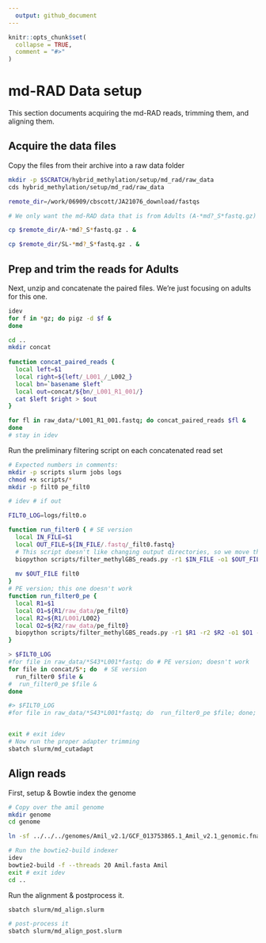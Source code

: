 ```yaml
---
  output: github_document
---
```


<!-- README.md is generated from README.Rmd. Please edit that file -->

```r
knitr::opts_chunk$set(
  collapse = TRUE,
  comment = "#>"
)
```

# md-RAD Data setup

This section documents acquiring the md-RAD reads, trimming them, and aligning them. 

## Acquire the data files

Copy the files from their archive into a raw data folder

```bash
mkdir -p $SCRATCH/hybrid_methylation/setup/md_rad/raw_data
cds hybrid_methylation/setup/md_rad/raw_data

remote_dir=/work/06909/cbscott/JA21076_download/fastqs

# We only want the md-RAD data that is from Adults (A-*md?_S*fastq.gz) and single larvae (SL_*fastq.gz)

cp $remote_dir/A-*md?_S*fastq.gz . &

cp $remote_dir/SL-*md?_S*fastq.gz . &
```


## Prep and trim the reads for Adults

Next, unzip and concatenate the paired files. We're just focusing on adults for this one.

```bash
idev
for f in *gz; do pigz -d $f &
done

cd ..
mkdir concat
 
function concat_paired_reads {
  local left=$1
  local right=${left/_L001_/_L002_}
  local bn=`basename $left`
  local out=concat/${bn/_L001_R1_001/}
  cat $left $right > $out
}

for fl in raw_data/*L001_R1_001.fastq; do concat_paired_reads $fl & 
done
# stay in idev
```

Run the preliminary filtering script on each concatenated read set

```bash
# Expected numbers in comments:
mkdir -p scripts slurm jobs logs
chmod +x scripts/*
mkdir -p filt0 pe_filt0

# idev # if out

FILT0_LOG=logs/filt0.o

function run_filter0 { # SE version
  local IN_FILE=$1
  local OUT_FILE=${IN_FILE/.fastq/_filt0.fastq}
  # This script doesn't like changing output directories, so we move the file after the fact
  biopython scripts/filter_methylGBS_reads.py -r1 $IN_FILE -o1 $OUT_FILE >> $FILT0_LOG
  
  mv $OUT_FILE filt0
}
# PE version; this one doesn't work
function run_filter0_pe { 
  local R1=$1
  local O1=${R1/raw_data/pe_filt0}
  local R2=${R1/L001/L002}
  local O2=${R2/raw_data/pe_filt0}
  biopython scripts/filter_methylGBS_reads.py -r1 $R1 -r2 $R2 -o1 $O1 -o2 $O2 >> $FILT0_LOG
}

> $FILT0_LOG
#for file in raw_data/*S43*L001*fastq; do # PE version; doesn't work
for file in concat/S*; do  # SE version
  run_filter0 $file &
#  run_filter0_pe $file &
done

#> $FILT0_LOG
#for file in raw_data/*S43*L001*fastq; do  run_filter0_pe $file; done; cat $FILT0_LOG


exit # exit idev
# Now run the proper adapter trimming
sbatch slurm/md_cutadapt
```

## Align reads

First, setup & Bowtie index the genome


```bash
# Copy over the amil genome
mkdir genome
cd genome

ln -sf ../../../genomes/Amil_v2.1/GCF_013753865.1_Amil_v2.1_genomic.fna Amil.fasta

# Run the bowtie2-build indexer
idev
bowtie2-build -f --threads 20 Amil.fasta Amil
exit # exit idev
cd ..
```

Run the alignment & postprocess it.

```bash
sbatch slurm/md_align.slurm

# post-process it
sbatch slurm/md_align_post.slurm

```


